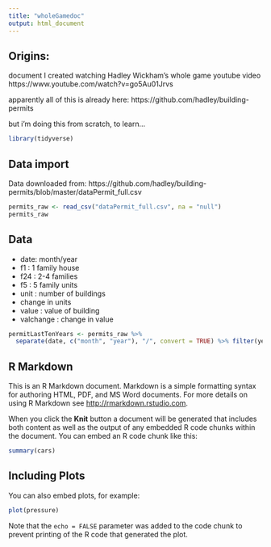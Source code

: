 ```yaml
---
title: "wholeGamedoc"
output: html_document
---
```

## Origins:
document I created watching Hadley Wickham's whole game youtube video
https://www.youtube.com/watch?v=go5Au01Jrvs

apparently all of this is already here:
https://github.com/hadley/building-permits

but i'm doing this from scratch, to learn...

```r
library(tidyverse)
```

## Data import

Data downloaded from: https://github.com/hadley/building-permits/blob/master/dataPermit_full.csv


```r
permits_raw <- read_csv("dataPermit_full.csv", na = "null")
permits_raw
```

## Data

- date: month/year
- f1 : 1 family house
- f24 : 2-4 families
- f5 : 5 family units
- unit : number of buildings
- change in units
- value : value of building
- valchange : change in value

```r
permitLastTenYears <- permits_raw %>%
  separate(date, c("month", "year"), "/", convert = TRUE) %>% filter(year > 2007)
```


## R Markdown

This is an R Markdown document. Markdown is a simple formatting syntax for authoring HTML, PDF, and MS Word documents. For more details on using R Markdown see <http://rmarkdown.rstudio.com>.

When you click the **Knit** button a document will be generated that includes both content as well as the output of any embedded R code chunks within the document. You can embed an R code chunk like this:

```r
summary(cars)
```

## Including Plots

You can also embed plots, for example:

```r
plot(pressure)
```

Note that the `echo = FALSE` parameter was added to the code chunk to prevent printing of the R code that generated the plot.

